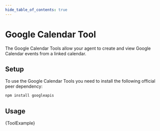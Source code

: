 ```yaml
---
hide_table_of_contents: true
---
```



# Google Calendar Tool

The Google Calendar Tools allow your agent to create and view Google Calendar events from a linked calendar.

## Setup

To use the Google Calendar Tools you need to install the following official peer dependency:

```bash npm2yarn
npm install googleapis
```

## Usage


<CodeBlock language="typescript">{ToolExample}</CodeBlock>
